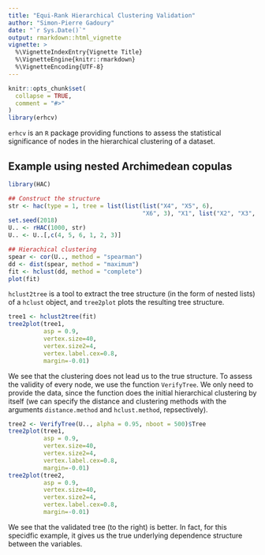 ```yaml
---
title: "Equi-Rank Hierarchical Clustering Validation"
author: "Simon-Pierre Gadoury"
date: "`r Sys.Date()`"
output: rmarkdown::html_vignette
vignette: >
  %\VignetteIndexEntry{Vignette Title}
  %\VignetteEngine{knitr::rmarkdown}
  %\VignetteEncoding{UTF-8}
---
```


```r
knitr::opts_chunk$set(
  collapse = TRUE,
  comment = "#>"
)
library(erhcv)
```

`erhcv` is an `R` package providing functions to assess the statistical significance of nodes in the hierarchical clustering of a dataset. 

## Example using nested Archimedean copulas

```r
library(HAC)

## Construct the structure
str <- hac(type = 1, tree = list(list(list("X4", "X5", 6),
                                      "X6", 3), "X1", list("X2", "X3", 10), 1))
set.seed(2018)
U.. <- rHAC(1000, str)
U.. <- U..[,c(4, 5, 6, 1, 2, 3)]

## Hierachical clustering
spear <- cor(U.., method = "spearman")
dd <- dist(spear, method = "maximum")
fit <- hclust(dd, method = "complete")
plot(fit)
```

`hclust2tree` is a tool to extract the tree structure (in the form of nested lists) of a `hclust` object, and `tree2plot` plots the resulting tree structure.

```r
tree1 <- hclust2tree(fit)
tree2plot(tree1,
          asp = 0.9,
          vertex.size=40,
          vertex.size2=4,
          vertex.label.cex=0.8,
          margin=-0.01)
```

We see that the clustering does not lead us to the true structure. To assess the validity of every node, we use the function `VerifyTree`. We only need to provide the data, since the function does the initial hierarchical clustering by itself (we can specify the distance and clustering methods with the arguments `distance.method` and `hclust.method`, repsectively). 

```r
tree2 <- VerifyTree(U.., alpha = 0.95, nboot = 500)$Tree
tree2plot(tree1,
          asp = 0.9,
          vertex.size=40,
          vertex.size2=4,
          vertex.label.cex=0.8,
          margin=-0.01)
tree2plot(tree2,
          asp = 0.9,
          vertex.size=40,
          vertex.size2=4,
          vertex.label.cex=0.8,
          margin=-0.01)
```

We see that the validated tree (to the right) is better. In fact, for this specidfic example, it gives us the true underlying dependence structure between the variables. 
